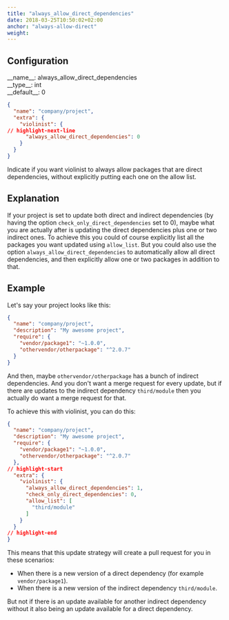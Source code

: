 ```yaml
---
title: "always_allow_direct_dependencies"
date: 2018-03-25T10:50:02+02:00
anchor: "always-allow-direct"
weight:
---
```


## Configuration

<div className="config-wrapper"><div className="config">__name__: always_allow_direct_dependencies</div>
<div className="config">__type__: int</div>
<div className="config">__default__: 0</div></div>

```json showLineNumbers
{
  "name": "company/project",
  "extra": {
    "violinist": {
// highlight-next-line
      "always_allow_direct_dependencies": 0
    }
  }
}
```

Indicate if you want violinist to always allow packages that are direct dependencies, without explicitly putting each one on the allow list.

## Explanation

If your project is set to update both direct and indirect dependencies (by having the option `check_only_direct_dependencies` set to 0), maybe what you are actually after is updating the direct dependencies plus one or two indirect ones. To achieve this you could of course explicitly list all the packages you want updated using `allow_list`. But you could also use the option `always_allow_direct_dependencies` to automatically allow all direct dependencies, and then explicitly allow one or two packages in addition to that.

## Example

Let's say your project looks like this:

```json showLineNumbers
{
  "name": "company/project",
  "description": "My awesome project",
  "require": {
    "vendor/package1": "~1.0.0",
    "othervendor/otherpackage": "^2.0.7"
  }
}
```

And then, maybe `othervendor/otherpackage` has a bunch of indirect dependencies. And you don't want a merge request for every update, but if there are updates to the indirect dependency `third/module` then you actually do want a merge request for that.

To achieve this with violinist, you can do this:

```json showLineNumbers
{
  "name": "company/project",
  "description": "My awesome project",
  "require": {
    "vendor/package1": "~1.0.0",
    "othervendor/otherpackage": "^2.0.7"
  },
// highlight-start
  "extra": {
    "violinist": {
      "always_allow_direct_dependencies": 1,
      "check_only_direct_dependencies": 0,
      "allow_list": [
        "third/module"
      ]
    }
  }
// highlight-end
}
```

This means that this update strategy will create a pull request for you in these scenarios:

- When there is a new version of a direct dependency (for example `vendor/package1`).
- When there is a new version of the indirect dependency `third/module`.

But not if there is an update available for another indirect dependency without it also being an update available for a direct dependency.
